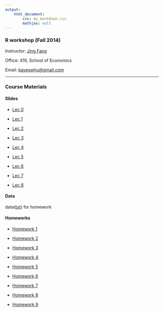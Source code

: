 ```yaml
---
output: 
    html_document:
        css: my_markdown.css
        mathjax: null
---
```


### R workshop (Fall 2014)

Instructor: [Jing Fang](http://bayeswhu.github.io)

Office: 419, School of Economics

Email: [bayeswhu@gmail.com](bayeswhu@gmail.com)

-----

### Course Materials

#### Slides

- [Lec 0](r/Lec0.html)

- [Lec 1](r/Lec1.html)

- [Lec 2](r/Lec2.html)

- [Lec 3](r/Lec3_ggplot2.html)

- [Lec 4](r/Lec4.html)

- [Lec 5](r/Lec5.html)

- [Lec 6](r/Lec6.html)

- [Lec 7](r/Lec7.html)

- [Lec 8](r/Lec8_dplyr.html)

#### Data

data([txt](r/data.zip)) for homework

#### Homeworks

- [Homework 1](r/CE1.html)

- [Homework 2](r/CE2.html)

- [Homework 3](r/CE3.html)

- [Homework 4](r/CE4.html)

- [Homework 5](r/CE5.html)

- [Homework 6](r/CE6.html)

- [Homework 7](r/CE7.html)

- [Homework 8](r/CE8.html)

- [Homework 9](r/CE9.html)